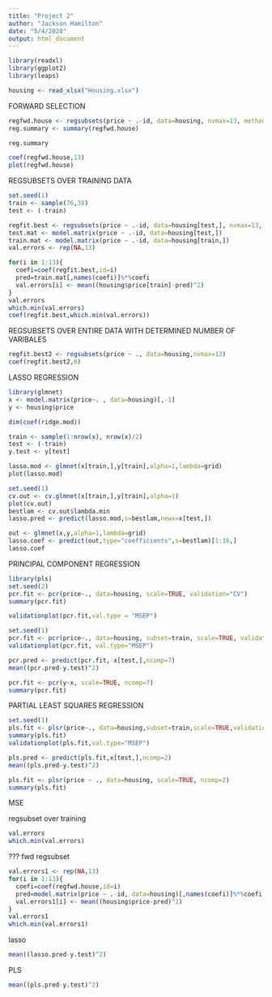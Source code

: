 ```yaml
---
title: "Project 2"
author: "Jackson Hamilton"
date: "5/4/2020"
output: html_document
---
```


```r
library(readxl)
library(ggplot2)
library(leaps)
```

```r
housing <- read_xlsx("Housing.xlsx")
```
FORWARD SELECTION
```r
regfwd.house <- regsubsets(price ~ .-id, data=housing, nvmax=13, method = "forward")
reg.summary <- summary(regfwd.house)

reg.summary
```

```r
coef(regfwd.house,13)
plot(regfwd.house)
```
REGSUBSETS OVER TRAINING DATA
```r
set.seed(1)
train <- sample(76,38)
test <- (-train)

regfit.best <- regsubsets(price ~ .-id, data=housing[test,], nvmax=13, really.big= TRUE)
test.mat <- model.matrix(price ~ .-id, data=housing[test,])
train.mat <- model.matrix(price ~ .-id, data=housing[train,])
val.errors <- rep(NA,13)

for(i in 1:13){
  coefi=coef(regfit.best,id=i)
  pred=train.mat[,names(coefi)]%*%coefi
  val.errors[i] <- mean((housing$price[train]-pred)^2)
}
val.errors
which.min(val.errors)
coef(regfit.best,which.min(val.errors))
```

REGSUBSETS OVER ENTIRE DATA WITH DETERMINED NUMBER OF VARIBALES
```r
regfit.best2 <- regsubsets(price ~ ., data=housing,nvmax=13)
coef(regfit.best2,6)
```

LASSO REGRESSION

```r
library(glmnet)
x <- model.matrix(price~. , data=housing)[,-1]
y <- housing$price
```

```r
dim(coef(ridge.mod))
```

```r
train <- sample(1:nrow(x), nrow(x)/2)
test <- (-train)
y.test <- y[test]
```

```r
lasso.mod <- glmnet(x[train,],y[train],alpha=1,lambda=grid)
plot(lasso.mod)
```

```r
set.seed(1)
cv.out <- cv.glmnet(x[train,],y[train],alpha=1)
plot(cv.out)
bestlam <- cv.out$lambda.min
lasso.pred <- predict(lasso.mod,s=bestlam,newx=x[test,])
```

```r
out <- glmnet(x,y,alpha=1,lambda=grid)
lasso.coef <- predict(out,type="coefficients",s=bestlam)[1:16,]
lasso.coef
```

PRINCIPAL COMPONENT REGRESSION

```r
library(pls)
set.seed(2)
pcr.fit <- pcr(price~., data=housing, scale=TRUE, validation="CV")
summary(pcr.fit)
```

```r
validationplot(pcr.fit,val.type = "MSEP")
```

```r
set.seed(1)
pcr.fit <- pcr(price~., data=housing, subset=train, scale=TRUE, validation="CV")
validationplot(pcr.fit, val.type="MSEP")
```

```r
pcr.pred <- predict(pcr.fit, x[test,],ncomp=7)
mean((pcr.pred-y.test)^2)
```

```r
pcr.fit <- pcr(y~x, scale=TRUE, ncomp=7)
summary(pcr.fit)
```



PARTIAL LEAST SQUARES REGRESSION

```r
set.seed(1)
pls.fit <- plsr(price~., data=housing,subset=train,scale=TRUE,validation="CV")
summary(pls.fit)
validationplot(pls.fit,val.type="MSEP")
```

```r
pls.pred <- predict(pls.fit,x[test,],ncomp=2)
mean((pls.pred-y.test)^2)
```

```r
pls.fit <- plsr(price ~ ., data=housing, scale=TRUE, ncomp=2)
summary(pls.fit)
```

MSE

regsubset over training
```r
val.errors
which.min(val.errors)
```

??? fwd regsubset
```r
val.errors1 <- rep(NA,13)
for(i in 1:13){
  coefi=coef(regfwd.house,id=i)
  pred=model.matrix(price ~ .-id, data=housing)[,names(coefi)]%*%coefi
  val.errors1[i] <- mean((housing$price-pred)^2)
}
val.errors1
which.min(val.errors1)
```

lasso
```r
mean((lasso.pred-y.test)^2)
```

PLS
```r
mean((pls.pred-y.test)^2)
```


